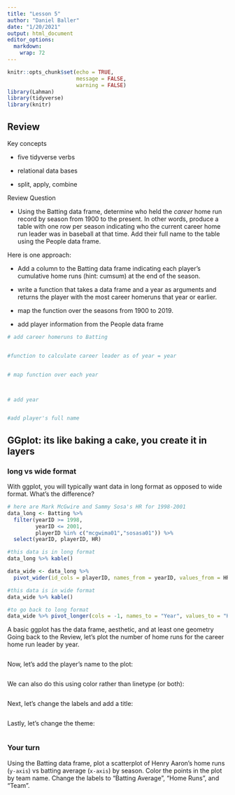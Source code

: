 ```yaml
---
title: "Lesson 5"
author: "Daniel Baller"
date: "1/20/2021"
output: html_document
editor_options: 
  markdown: 
    wrap: 72
---
```


```r
knitr::opts_chunk$set(echo = TRUE,
                      message = FALSE,
                      warning = FALSE)
library(Lahman)
library(tidyverse)
library(knitr)
```

## Review

Key concepts

-   five tidyverse verbs

-   relational data bases

-   split, apply, combine

Review Question

-   Using the Batting data frame, determine who held the *career* home
    run record by season from 1900 to the present. In other words,
    produce a table with one row per season indicating who the current
    career home run leader was in baseball at that time. Add their full
    name to the table using the People data frame.

Here is one approach:

-   Add a column to the Batting data frame indicating each player's
    cumulative home runs (hint: cumsum) at the end of the season.

-   write a function that takes a data frame and a year as arguments and
    returns the player with the most career homeruns that year or
    earlier.

-   map the function over the seasons from 1900 to 2019.

-   add player information from the People data frame

```r
# add career homeruns to Batting


#function to calculate career leader as of year = year


# map function over each year



# add year 


#add player's full name

```

## GGplot: its like baking a cake, you create it in layers



### long vs wide format

With ggplot, you will typically want data in long format as opposed to
wide format. What's the difference?

```r
# here are Mark McGwire and Sammy Sosa's HR for 1998-2001
data_long <- Batting %>% 
  filter(yearID >= 1998, 
         yearID <= 2001, 
         playerID %in% c("mcgwima01","sosasa01")) %>% 
  select(yearID, playerID, HR)

#this data is in long format
data_long %>% kable()

data_wide <- data_long %>% 
  pivot_wider(id_cols = playerID, names_from = yearID, values_from = HR)

#this data is in wide format
data_wide %>% kable()

#to go back to long format
data_wide %>% pivot_longer(cols = -1, names_to = "Year", values_to = "HR")
```

A basic ggplot has the data frame, aesthetic, and at least one geometry
Going back to the Review, let's plot the number of home runs for the
career home run leader by year.

```r

```

Now, let's add the player's name to the plot:

```r

```

We can also do this using color rather than linetype (or both):

```r

```

Next, let's change the labels and add a title:

```r

```

Lastly, let's change the theme:

```r

```

### Your turn

Using the Batting data frame, plot a scatterplot of Henry Aaron's home
runs (`y-axis`) vs batting average (`x-axis`) by season. Color the
points in the plot by team name. Change the labels to "Batting Average", "Home
Runs", and "Team".

```r

```